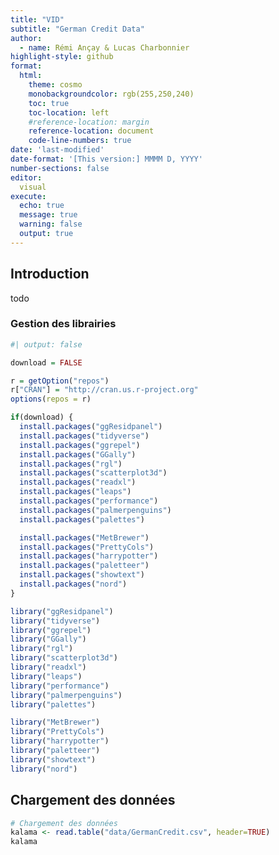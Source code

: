 ```yaml
---
title: "VID"
subtitle: "German Credit Data"
author:
  - name: Rémi Ançay & Lucas Charbonnier
highlight-style: github
format:
  html:
    theme: cosmo
    monobackgroundcolor: rgb(255,250,240)
    toc: true
    toc-location: left
    #reference-location: margin
    reference-location: document
    code-line-numbers: true
date: 'last-modified'
date-format: '[This version:] MMMM D, YYYY'
number-sections: false
editor: 
  visual
execute:
  echo: true
  message: true
  warning: false
  output: true
---
```


## Introduction

todo

### Gestion des librairies
```r
#| output: false

download = FALSE

r = getOption("repos")
r["CRAN"] = "http://cran.us.r-project.org"
options(repos = r)

if(download) {
  install.packages("ggResidpanel")
  install.packages("tidyverse")
  install.packages("ggrepel")
  install.packages("GGally")
  install.packages("rgl")
  install.packages("scatterplot3d")
  install.packages("readxl")
  install.packages("leaps")
  install.packages("performance")
  install.packages("palmerpenguins")
  install.packages("palettes")

  install.packages("MetBrewer")
  install.packages("PrettyCols")
  install.packages("harrypotter")
  install.packages("paletteer")
  install.packages("showtext")
  install.packages("nord")
}

library("ggResidpanel")
library("tidyverse")
library("ggrepel")
library("GGally")
library("rgl")
library("scatterplot3d")
library("readxl")
library("leaps")
library("performance")
library("palmerpenguins")
library("palettes")

library("MetBrewer")
library("PrettyCols")
library("harrypotter")
library("paletteer")
library("showtext")
library("nord")


```

## Chargement des données
```r
# Chargement des données
kalama <- read.table("data/GermanCredit.csv", header=TRUE)
kalama
```


